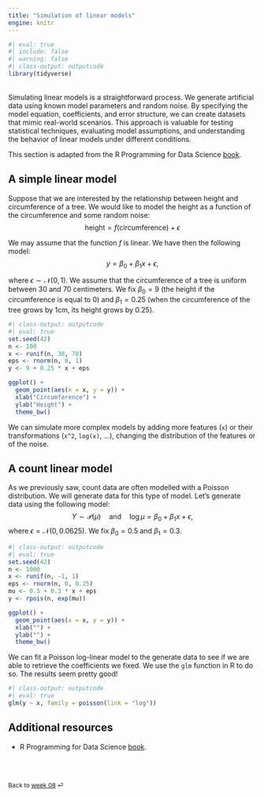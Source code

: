 ```yaml
---
title: "Simulation of linear models"
engine: knitr
---
```


```r
#| eval: true
#| include: false
#| warning: false
#| class-output: outputcode
library(tidyverse)
```

<br>
Simulating linear models is a straightforward process. We generate artificial data using known model parameters and random noise. By specifying the model equation, coefficients, and error structure, we can create datasets that mimic real-world scenarios. This approach is valuable for testing statistical techniques, evaluating model assumptions, and understanding the behavior of linear models under different conditions.

This section is adapted from the R Programming for Data Science [book](https://bookdown.org/rdpeng/rprogdatascience/simulation.html#simulating-a-linear-model).

## A simple linear model

Suppose that we are interested by the relationship between height and circumference of a tree. We would like to model the height as a function of the circumference and some random noise:
$$\text{height} = f(\text{circumference}) + \epsilon$$

We may assume that the function $f$ is linear. We have then the following model:
$$y = \beta_0 + \beta_1 x + \epsilon,$$

where $\epsilon \sim \mathcal{N}(0, 1)$. We assume that the circumference of a tree is uniform between $30$ and $70$ centimeters. We fix $\beta_0 = 9$ (the height if the circumference is equal to $0$) and $\beta_1 = 0.25$ (when the circumference of the tree grows by $1$cm, its height grows by $0.25$).

```r
#| class-output: outputcode
#| eval: true
set.seed(42)
n <- 100
x <- runif(n, 30, 70)
eps <- rnorm(n, 0, 1)
y <- 9 + 0.25 * x + eps

ggplot() +
  geom_point(aes(x = x, y = y)) +
  xlab("Circumference") +
  ylab("Height") +
  theme_bw()

```

We can simulate more complex models by adding more features (`x`) or their transformations (`x^2`, `log(x)`, ...), changing the distribution of the features or of the noise.

## A count linear model

As we previously saw, count data are often modelled with a Poisson distribution. We will generate data for this type of model. Let's generate data using the following model:
$$Y \sim \mathcal{P}(\mu) \quad \text{and}\quad \log\mu = \beta_0 + \beta_1 x + \epsilon,$$
where $\epsilon = \mathcal{N}(0, 0.0625)$. We fix $\beta_0 = 0.5$ and $\beta_1 = 0.3$.


```r
#| class-output: outputcode
#| eval: true
set.seed(42)
n <- 1000
x <- runif(n, -1, 1)
eps <- rnorm(n, 0, 0.25)
mu <- 0.5 + 0.3 * x + eps
y <- rpois(n, exp(mu))

ggplot() +
  geom_point(aes(x = x, y = y)) +
  xlab("") +
  ylab("") +
  theme_bw()
```

We can fit a Poisson log-linear model to the generate data to see if we are able to retrieve the coefficients we fixed. We use the `glm` function in R to do so. The results seem pretty good!

```r
#| class-output: outputcode
#| eval: true
glm(y ~ x, family = poisson(link = "log"))
```


## Additional resources

* R Programming for Data Science [book](https://bookdown.org/rdpeng/rprogdatascience/).

<br><br>

::: {style="font-size: 0.875em;"}
Back to [week 08](/weeks/week-8.qmd) ⏎
:::